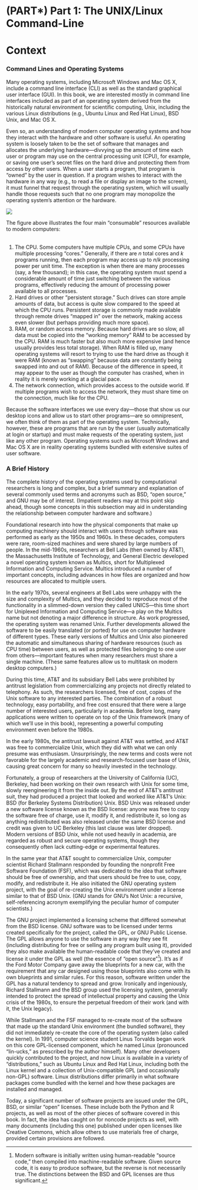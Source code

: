 # (PART\*) Part 1: The UNIX/Linux Command-Line {-}

# Context

### Command Lines and Operating Systems {-}

Many operating systems, including Microsoft Windows and Mac OS X, include a command line interface (CLI) as well as the standard graphical user interface (GUI). In this book, we are interested mostly in command line interfaces included as part of an operating system derived from the historically natural environment for scientific computing, Unix, including the various Linux distributions (e.g., Ubuntu Linux and Red Hat Linux), BSD Unix, and Mac OS X.

Even so, an understanding of modern computer operating systems and how they interact with the hardware and other software is useful. An operating system is loosely taken to be the set of software that manages and allocates the underlying hardware—divvying up the amount of time each user or program may use on the central processing unit (CPU), for example, or saving one user’s secret files on the hard drive and protecting them from access by other users. When a user starts a program, that program is “owned” by the user in question. If a program wishes to interact with the hardware in any way (e.g., to read a file or display an image to the screen), it must funnel that request through the operating system, which will usually handle those requests such that no one program may monopolize the operating system’s attention or the hardware.


<div class="fig center" style="width: 60%">
  <img src="images/part1-01-context.Rmd.images/I.1_1_os_users.png" />
</div>

The figure above illustrates the four main “consumable” resources available to modern computers:


###### {- #hardware_defs} 
1. The CPU. Some computers have multiple CPUs, and some CPUs have multiple processing “cores.” Generally, if there are $n$ total cores and $k$ programs running, then each program may access up to $n/k$ processing power per unit time. The exception is when there are many processes (say, a few thousand); in this case, the operating system must spend a considerable amount of time just switching between the various programs, effectively reducing the amount of processing power available to all processes.
2. Hard drives or other “persistent storage.” Such drives can store ample amounts of data, but access is quite slow compared to the speed at which the CPU runs. Persistent storage is commonly made available through remote drives “mapped in” over the network, making access even slower (but perhaps providing much more space).
3. RAM, or random access memory. Because hard drives are so slow, all data must be copied into the “working memory” RAM to be accessed by the CPU. RAM is much faster but also much more expensive (and hence usually provides less total storage). When RAM is filled up, many operating systems will resort to trying to use the hard drive as though it were RAM (known as “swapping” because data are constantly being swapped into and out of RAM). Because of the difference in speed, it may appear to the user as though the computer has crashed, when in reality it is merely working at a glacial pace.
4. The network connection, which provides access to the outside world. If multiple programs wish to access the network, they must share time on the connection, much like for the CPU.

Because the software interfaces we use every day—those that show us our desktop icons and allow us to start other programs—are so omnipresent, we often think of them as part of the operating system. Technically, however, these are programs that are run by the user (usually automatically at login or startup) and must make requests of the operating system, just like any other program. Operating systems such as Microsoft Windows and Mac OS X are in reality operating systems bundled with extensive suites of user software.

### A Brief History {-}

The complete history of the operating systems used by computational researchers is long and complex, but a brief summary and explanation of several commonly used terms and acronyms such as BSD, “open source,” and GNU may be of interest. (Impatient readers may at this point skip ahead, though some concepts in this subsection may aid in understanding the relationship between computer hardware and software.)

Foundational research into how the physical components that make up computing machinery should interact with users through software was performed as early as the 1950s and 1960s. In these decades, computers were rare, room-sized machines and were shared by large numbers of people. In the mid-1960s, researchers at Bell Labs (then owned by AT&T), the Massachusetts Institute of Technology, and General Electric developed a novel operating system known as Multics, short for Multiplexed Information and Computing Service. Multics introduced a number of important concepts, including advances in how files are organized and how resources are allocated to multiple users.

In the early 1970s, several engineers at Bell Labs were unhappy with the size and complexity of Multics, and they decided to reproduce most of the functionality in a slimmed-down version they called UNICS—this time short for Uniplexed Information and Computing Service—a play on the Multics name but not denoting a major difference in structure. As work progressed, the operating system was renamed Unix. Further developments allowed the software to be easily translated (or ported) for use on computer hardware of different types. These early versions of Multics and Unix also pioneered the automatic and simultaneous sharing of hardware resources (such as CPU time) between users, as well as protected files belonging to one user from others—important features when many researchers must share a single machine. (These same features allow us to multitask on modern desktop computers.)

During this time, AT&T and its subsidiary Bell Labs were prohibited by antitrust legislation from commercializing any projects not directly related to telephony. As such, the researchers licensed, free of cost, copies of the Unix software to any interested parties. The combination of a robust technology, easy portability, and free cost ensured that there were a large number of interested users, particularly in academia. Before long, many applications were written to operate on top of the Unix framework (many of which we’ll use in this book), representing a powerful computing environment even before the 1980s.

In the early 1980s, the antitrust lawsuit against AT&T was settled, and AT&T was free to commercialize Unix, which they did with what we can only presume was enthusiasm. Unsurprisingly, the new terms and costs were not favorable for the largely academic and research-focused user base of Unix, causing great concern for many so heavily invested in the technology.

Fortunately, a group of researchers at the University of California (UC), Berkeley, had been working on their own research with Unix for some time, slowly reengineering it from the inside out. By the end of AT&T’s antitrust suit, they had produced a project that looked and worked like AT&T’s Unix: BSD (for Berkeley Systems Distribution) Unix. BSD Unix was released under a new software license known as the BSD license: anyone was free to copy the software free of charge, use it, modify it, and redistribute it, so long as anything redistributed was also released under the same BSD license and credit was given to UC Berkeley (this last clause was later dropped). Modern versions of BSD Unix, while not used heavily in academia, are regarded as robust and secure operating systems, though they consequently often lack cutting-edge or experimental features.

In the same year that AT&T sought to commercialize Unix, computer scientist Richard Stallmann responded by founding the nonprofit Free Software Foundation (FSF), which was dedicated to the idea that software should be free of ownership, and that users should be free to use, copy, modify, and redistribute it. He also initiated the GNU operating system project, with the goal of re-creating the Unix environment under a license similar to that of BSD Unix. (GNU stands for GNU’s Not Unix: a recursive, self-referencing acronym exemplifying the peculiar humor of computer scientists.)

The GNU project implemented a licensing scheme that differed somewhat from the BSD license. GNU software was to be licensed under terms created specifically for the project, called the GPL, or GNU Public License. The GPL allows anyone to use the software in any way they see fit (including distributing for free or selling any program built using it), provided they also make available the human-readable code that they’ve created and license it under the GPL as well (the essence of “open source”^[Modern software is initially written using human-readable “source code,” then compiled into machine-readable software. Given source code, it is easy to produce software, but the reverse is not necessarily true. The distinctions between the BSD and GPL licenses are thus significant.]). It’s as if the Ford Motor Company gave away the blueprints for a new car, with the requirement that any car designed using those blueprints also come with its own blueprints and similar rules. For this reason, software written under the GPL has a natural tendency to spread and grow. Ironically and ingeniously, Richard Stallmann and the BSD group used the licensing system, generally intended to protect the spread of intellectual property and causing the Unix crisis of the 1980s, to ensure the perpetual freedom of their work (and with it, the Unix legacy).

While Stallmann and the FSF managed to re-create most of the software that made up the standard Unix environment (the bundled software), they did not immediately re-create the core of the operating system (also called the kernel). In 1991, computer science student Linus Torvalds began work on this core GPL-licensed component, which he named Linux (pronounced “lin-ucks,” as prescribed by the author himself). Many other developers quickly contributed to the project, and now Linux is available in a variety of “distributions,” such as Ubuntu Linux and Red Hat Linux, including both the Linux kernel and a collection of Unix-compatible GPL (and occasionally non-GPL) software. Linux distributions differ primarily in what software packages come bundled with the kernel and how these packages are installed and managed.

Today, a significant number of software projects are issued under the GPL, BSD, or similar “open” licenses. These include both the Python and R projects, as well as most of the other pieces of software covered in this book. In fact, the idea has caught on for noncode projects as well, with many documents (including this one) published under open licenses like Creative Commons, which allow others to use materials free of charge, provided certain provisions are followed.
